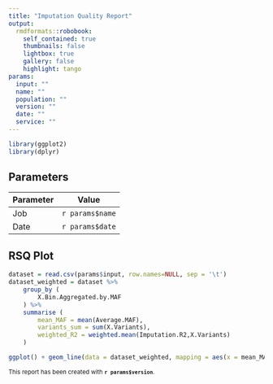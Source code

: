 ```yaml
---
title: "Imputation Quality Report"
output:
  rmdformats::robobook:
    self_contained: true
    thumbnails: false
    lightbox: true
    gallery: false
    highlight: tango
params:
  input: ""
  name: ""
  population: ""
  version: ""
  date: ""
  service: ""
---
```


```r

library(ggplot2)
library(dplyr)
```

## Parameters

| Parameter        | Value                       |
|------------------|-----------------------------|
| Job             | `r params$name`            |
| Date             | `r params$date`             |

## RSQ Plot
```r
dataset = read.csv(params$input, row.names=NULL, sep = '\t')
dataset_weighted = dataset %>%
    group_by ( 
        X.Bin.Aggregated.by.MAF 
    ) %>%
    summarise ( 
        mean_MAF = mean(Average.MAF),
        variants_sum = sum(X.Variants), 
        weighted_R2 = weighted.mean(Imputation.R2,X.Variants)
    )

ggplot() + geom_line(data = dataset_weighted, mapping = aes(x = mean_MAF, y= weighted_R2))  +  scale_x_log10() +  expand_limits(x = 0, y = 0) 

```

<small>
This report has been created with **`r params$version`**.
</small>
